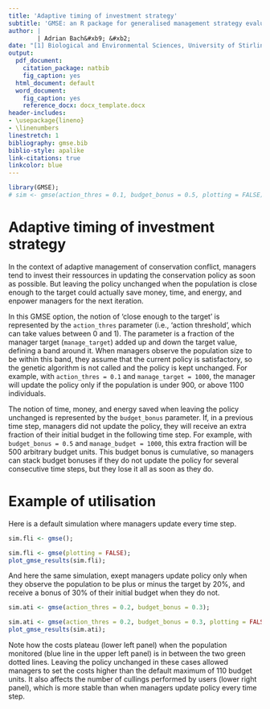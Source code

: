 ```yaml
---
title: 'Adaptive timing of investment strategy'
subtitle: 'GMSE: an R package for generalised management strategy evaluation (New function vignette)'
author: | 
        | Adrian Bach&#xb9; &#xb2;
date: "[1] Biological and Environmental Sciences, University of Stirling, Stirling, UK [2] adrian.bach@stir.ac.uk"
output:
  pdf_document:
    citation_package: natbib
    fig_caption: yes
  html_document: default
  word_document:
    fig_caption: yes
    reference_docx: docx_template.docx
header-includes:
- \usepackage{lineno}
- \linenumbers
linestretch: 1
bibliography: gmse.bib
biblio-style: apalike
link-citations: true
linkcolor: blue
---
```


```r
library(GMSE);
# sim <- gmse(action_thres = 0.1, budget_bonus = 0.5, plotting = FALSE);
```

Adaptive timing of investment strategy
================================================================================

In the context of adaptive management of conservation conflict, managers tend to invest their ressources in updating the conservation policy as soon as possible. But leaving the policy unchanged when the population is close enough to the target could actually save money, time, and energy, and enpower managers for the next iteration. 

In this GMSE option, the notion of 'close enough to the target' is represented by the `action_thres` parameter (i.e., 'action threshold', which can take values between 0 and 1). The parameter is a fraction of the manager target (`manage_target`) added up and down the target value, defining a band around it. When managers observe the population size to be within this band, they assume that the current policy is satisfactory, so the genetic algorithm is not called and the policy is kept unchanged. For example, with `action_thres = 0.1` and `manage_target = 1000`, the manager will update the policy only if the population is under 900, or above 1100 individuals.

The notion of time, money, and energy saved when leaving the policy unchanged is represented by the `budget_bonus` parameter. If, in a previous time step, managers did not update the policy, they will receive an extra fraction of their initial budget in the following time step. For example, with `budget_bonus = 0.5` and `manage_budget = 1000`, this extra fraction will be 500 arbitrary budget units. This budget bonus is cumulative, so managers can stack budget bonuses if they do not update the policy for several consecutive time steps, but they lose it all as soon as they do. 

Example of utilisation
================================================================================

Here is a default simulation where managers update every time step.

```r
sim.fli <- gmse();
```

```r
sim.fli <- gmse(plotting = FALSE);
plot_gmse_results(sim.fli);
```

And here the same simulation, exept managers update policy only when they observe the population to be plus or minus the target by 20%, and receive a bonus of 30% of their initial budget when they do not.

```r
sim.ati <- gmse(action_thres = 0.2, budget_bonus = 0.3);
```

```r
sim.ati <- gmse(action_thres = 0.2, budget_bonus = 0.3, plotting = FALSE);
plot_gmse_results(sim.ati);
```

Note how the costs plateau (lower left panel) when the population monitored (blue line in the upper left panel) is in between the two green dotted lines. Leaving the policy unchanged in these cases allowed managers to set the costs higher than the default maximum of 110 budget units. It also affects the number of cullings performed by users (lower right panel), which is more stable than when managers update policy every time step.

